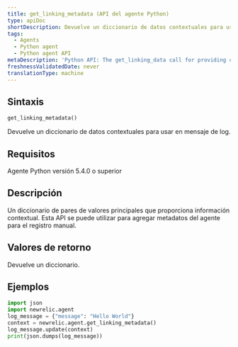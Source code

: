 ```yaml
---
title: get_linking_metadata (API del agente Python)
type: apiDoc
shortDescription: Devuelve un diccionario de datos contextuales para usar en mensaje de log.
tags:
  - Agents
  - Python agent
  - Python agent API
metaDescription: 'Python API: The get_linking_data call for providing contextual information for reported data.'
freshnessValidatedDate: never
translationType: machine
---
```


## Sintaxis

```py
get_linking_metadata()
```

Devuelve un diccionario de datos contextuales para usar en mensaje de log.

## Requisitos

Agente Python versión 5.4.0 o superior

## Descripción

Un diccionario de pares de valores principales que proporciona información contextual. Esta API se puede utilizar para agregar metadatos del agente para el registro manual.

## Valores de retorno

Devuelve un diccionario.

## Ejemplos

```py
import json
import newrelic.agent
log_message = {"message": "Hello World"}
context = newrelic.agent.get_linking_metadata()
log_message.update(context)
print(json.dumps(log_message))
```